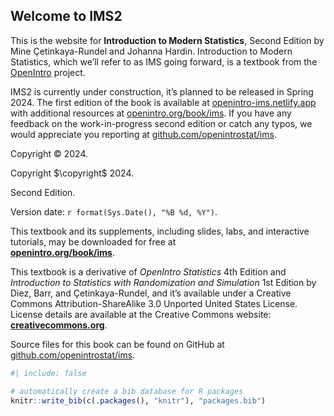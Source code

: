 ::: welcome

::: {.content-hidden unless-format="html"}
# Welcome to IMS2 {.unnumbered .unlisted}
:::

\chapter*{}

\vfill

::: {.content-visible when-format="html"}
This is the website for **Introduction to Modern Statistics**, Second Edition by Mine Çetinkaya-Rundel and Johanna Hardin.
Introduction to Modern Statistics, which we'll refer to as IMS going forward, is a textbook from the [OpenIntro](https://www.openintro.org/) project.

::: underconstruction
IMS2 is currently under construction, it's planned to be released in Spring 2024. The first edition of the book is available at [openintro-ims.netlify.app](https://openintro-ims.netlify.app) with additional resources at [openintro.org/book/ims](https://www.openintro.org/book/ims/). If you have any feedback on the work-in-progress second edition or catch any typos, we would appreciate you reporting at [github.com/openintrostat/ims](https://github.com/openintrostat/ims).
:::
:::

```{=html}
<!--
The book will always be available for free here. It is also available in PDF (for free or for the amount you choose to contribute) on Leanpub and in black&white paperback for purchase for $20.
<br><br>
<a href="https://leanpub.com/imstat" target="_blank"><img src="images/_icons/file.png" width="30px">&nbsp;<strong>Download PDF</strong></a>
<br>
<a href="https://www.openintro.org/go?id=ims1_bw_pb&referrer=/book/ims/online"><img src="images/_icons/book.png" width="30px">&nbsp;<strong>Purchase paperback</strong></a>
<br><br>
---
<br><br>
-->
```
::: {.content-visible when-format="html"}
Copyright © 2024.
:::

::: {.content-hidden unless-format="pdf"}
Copyright $\copyright$ 2024.
:::

Second Edition.

Version date: `r format(Sys.Date(), "%B %d, %Y")`.

This textbook and its supplements, including slides, labs, and interactive tutorials, may be downloaded for free at\
[**openintro.org/book/ims**](http://openintro.org/book/ims).

This textbook is a derivative of *OpenIntro Statistics* 4th Edition and *Introduction to Statistics with Randomization and Simulation* 1st Edition by Diez, Barr, and Çetinkaya-Rundel, and it's available under a Creative Commons Attribution-ShareAlike 3.0 Unported United States License.
License details are available at the Creative Commons website:\
[**creativecommons.org**](https://www.openintro.org/go/?id=creativecommons_org&referrer=ims1_pdf).

Source files for this book can be found on GitHub at\
[github.com/openintrostat/ims](https://github.com/openintrostat/ims).
:::

```r
#| include: false

# automatically create a bib database for R packages
knitr::write_bib(c(.packages(), "knitr"), "packages.bib")
```
